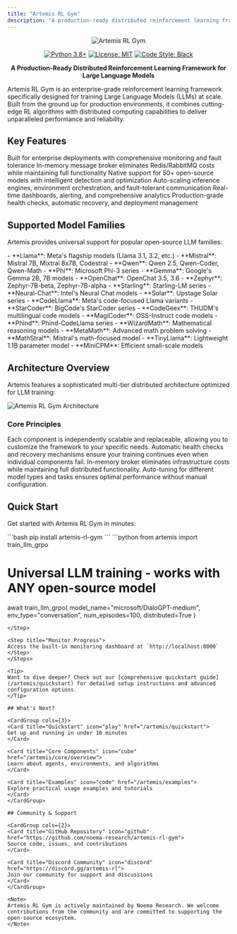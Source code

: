```yaml
---
title: "Artemis RL Gym"
description: "A production-ready distributed reinforcement learning framework for Large Language Models"
---
```


<div align="center">

![Artemis RL Gym](/images/artemis-logo.png)

[![Python 3.8+](https://img.shields.io/badge/python-3.8+-blue.svg)](https://www.python.org/downloads/)
[![License: MIT](https://img.shields.io/badge/License-MIT-yellow.svg)](https://opensource.org/licenses/MIT)
[![Code Style: Black](https://img.shields.io/badge/code%20style-black-000000.svg)](https://github.com/psf/black)

**A Production-Ready Distributed Reinforcement Learning Framework for Large Language Models**

</div>

Artemis RL Gym is an enterprise-grade reinforcement learning framework specifically designed for training Large Language Models (LLMs) at scale. Built from the ground up for production environments, it combines cutting-edge RL algorithms with distributed computing capabilities to deliver unparalleled performance and reliability.

## Key Features

<CardGroup cols={2}>
<Card title="Production-Ready" icon="rocket" href="/artemis/quickstart">
  Built for enterprise deployments with comprehensive monitoring and fault tolerance
</Card>

<Card title="Zero-Cost Scaling" icon="dollar-sign" href="/artemis/distributed/communication">
  In-memory message broker eliminates Redis/RabbitMQ costs while maintaining full functionality
</Card>

<Card title="LLM-Optimized" icon="brain" href="/artemis/core/llm-agent">
  Native support for 50+ open-source models with intelligent detection and optimization
</Card>

<Card title="Truly Distributed" icon="network-wired" href="/artemis/distributed/overview">
  Auto-scaling inference engines, environment orchestration, and fault-tolerant communication
</Card>

<Card title="Enterprise Monitoring" icon="chart-line" href="/artemis/distributed/monitoring">
  Real-time dashboards, alerting, and comprehensive analytics
</Card>

<Card title="Battle-Tested" icon="shield-halved" href="/artemis/deployment">
  Production-grade health checks, automatic recovery, and deployment management
</Card>
</CardGroup>

## Supported Model Families

Artemis provides universal support for popular open-source LLM families:

<Tabs>
<Tab title="Base Models">
  - **Llama**: Meta's flagship models (Llama 3.1, 3.2, etc.)
  - **Mistral**: Mistral 7B, Mixtral 8x7B, Codestral
  - **Qwen**: Qwen 2.5, Qwen-Coder, Qwen-Math
  - **Phi**: Microsoft Phi-3 series
  - **Gemma**: Google's Gemma 2B, 7B models
</Tab>

<Tab title="Chat Models">
  - **OpenChat**: OpenChat 3.5, 3.6
  - **Zephyr**: Zephyr-7B-beta, Zephyr-7B-alpha
  - **Starling**: Starling-LM series
  - **Neural-Chat**: Intel's Neural Chat models
  - **Solar**: Upstage Solar series
</Tab>

<Tab title="Code Models">
  - **CodeLlama**: Meta's code-focused Llama variants
  - **StarCoder**: BigCode's StarCoder series
  - **CodeGeex**: THUDM's multilingual code models
  - **MagiCoder**: OSS-Instruct code models
  - **Phind**: Phind-CodeLlama series
</Tab>

<Tab title="Specialized">
  - **WizardMath**: Mathematical reasoning models
  - **MetaMath**: Advanced math problem solving
  - **MathStral**: Mistral's math-focused model
  - **TinyLlama**: Lightweight 1.1B parameter model
  - **MiniCPM**: Efficient small-scale models
</Tab>
</Tabs>

## Architecture Overview

Artemis features a sophisticated multi-tier distributed architecture optimized for LLM training:

<Frame>
  <img src="/images/artemis-architecture.png" alt="Artemis RL Gym Architecture" />
</Frame>

### Core Principles

<AccordionGroup>
<Accordion title="Modularity">
  Each component is independently scalable and replaceable, allowing you to customize the framework to your specific needs.
</Accordion>

<Accordion title="Fault Tolerance">
  Automatic health checks and recovery mechanisms ensure your training continues even when individual components fail.
</Accordion>

<Accordion title="Zero-Cost Communication">
  In-memory broker eliminates infrastructure costs while maintaining full distributed functionality.
</Accordion>

<Accordion title="Intelligent Optimization">
  Auto-tuning for different model types and tasks ensures optimal performance without manual configuration.
</Accordion>
</AccordionGroup>

## Quick Start

Get started with Artemis RL Gym in minutes:

<Steps>
<Step title="Install Artemis">
  ```bash
  pip install artemis-rl-gym
  ```
</Step>

<Step title="Basic Training">
  ```python
  from artemis import train_llm_grpo

  # Universal LLM training - works with ANY open-source model
  await train_llm_grpo(
      model_name="microsoft/DialoGPT-medium",
      env_type="conversation",
      num_episodes=100,
      distributed=True
  )
  ```
</Step>

<Step title="Monitor Progress">
  Access the built-in monitoring dashboard at `http://localhost:8000`
</Step>
</Steps>

<Tip>
Want to dive deeper? Check out our [comprehensive quickstart guide](/artemis/quickstart) for detailed setup instructions and advanced configuration options.
</Tip>

## What's Next?

<CardGroup cols={3}>
<Card title="Quickstart" icon="play" href="/artemis/quickstart">
  Get up and running in under 10 minutes
</Card>

<Card title="Core Components" icon="cube" href="/artemis/core/overview">
  Learn about agents, environments, and algorithms
</Card>

<Card title="Examples" icon="code" href="/artemis/examples">
  Explore practical usage examples and tutorials
</Card>
</CardGroup>

## Community & Support

<CardGroup cols={2}>
<Card title="GitHub Repository" icon="github" href="https://github.com/noema-research/artemis-rl-gym">
  Source code, issues, and contributions
</Card>

<Card title="Discord Community" icon="discord" href="https://discord.gg/artemis-rl">
  Join our community for support and discussions
</Card>
</CardGroup>

<Note>
Artemis RL Gym is actively maintained by Noema Research. We welcome contributions from the community and are committed to supporting the open-source ecosystem.
</Note>